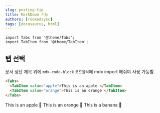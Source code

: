 ```yaml
---
slug: posting-tip
title: MarkDown 기능
authors: [rookedsysc] 
tags: [docusaurus, html]
---
```


```mdx-code-block
import Tabs from '@theme/Tabs';
import TabItem from '@theme/TabItem';
```

## 탭 선택 
문서 상단 제목 위에 `mdx-code-block` `코드블럭`에 mdx import 해줘야 사용 가능함.

```html
<Tabs>
  <TabItem value="apple">This is an apple </TabItem>
  <TabItem value="orange">This is an orange </TabItem>
</Tabs>
```

<Tabs>
  <TabItem value="apple" label="Apple">This is an apple 🍎</TabItem>
  <TabItem value="orange" label="Orange">This is an orange 🍊</TabItem>
  <TabItem value="banana" label="Banana">This is a banana 🍌</TabItem>
</Tabs>